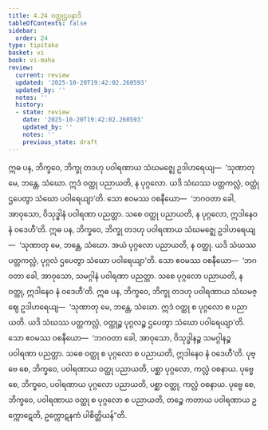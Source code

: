 ```yaml
---
title: 4.24 ဝတ္ထုဌပနာဒိ
tableOfContents: false
sidebar:
  order: 24
type: tipitaka
basket: vi
book: vi-maha
review:
  current: review
  updated: '2025-10-20T19:42:02.260593'
  updated_by: ''
  notes: ''
  history:
  - state: review
    date: '2025-10-20T19:42:02.260593'
    updated_by: ''
    notes: ''
    previous_state: draft
---
```



<DynamicBreadcrumb />


<ReviewStatus review={frontmatter.review} showDetails={true} />

<HypothesisAnnotation frontmatter={frontmatter} />

<Division number="239" book="vi-maha" e="ch" v="3" p="258">

<Paragraph number="1102" book="vi-maha">
ဣဓ ပန, ဘိက္ခဝေ, ဘိက္ခု တဒဟု ပဝါရဏာယ သံဃမဇ္ဈေ ဥဒါဟရေယျ—  ‘သုဏာတု မေ, ဘန္တေ, သံဃော. ဣဒံ ဝတ္ထု ပညာယတိ, န ပုဂ္ဂလော. ယဒိ သံဃဿ ပတ္တကလ္လံ, ဝတ္ထုံ ဌပေတွာ သံဃော ပဝါရေယျာ’တိ. သော ဧဝမဿ ဝစနီယော—  ‘ဘဂဝတာ ခေါ, အာဝုသော, ဝိသုဒ္ဓါနံ ပဝါရဏာ ပညတ္တာ. သစေ ဝတ္ထု ပညာယတိ, န ပုဂ္ဂလော, ဣဒါနေဝ နံ ဝဒေဟီ’တိ.
</Paragraph>

<Paragraph number="1103" book="vi-maha">
ဣဓ ပန, ဘိက္ခဝေ, ဘိက္ခု တဒဟု ပဝါရဏာယ သံဃမဇ္ဈေ ဥဒါဟရေယျ—  ‘သုဏာတု မေ, ဘန္တေ, သံဃော. အယံ ပုဂ္ဂလော ပညာယတိ, န ဝတ္ထု. ယဒိ သံဃဿ ပတ္တကလ္လံ, ပုဂ္ဂလံ ဌပေတွာ သံဃော ပဝါရေယျာ’တိ. သော ဧဝမဿ ဝစနီယော—  ‘ဘဂဝတာ ခေါ, အာဝုသော, သမဂ္ဂါနံ ပဝါရဏာ ပညတ္တာ. သစေ ပုဂ္ဂလော ပညာယတိ, န ဝတ္ထု, ဣဒါနေဝ နံ ဝဒေဟီ’တိ.
</Paragraph>

<Paragraph number="1104" book="vi-maha">
ဣဓ ပန, ဘိက္ခဝေ, ဘိက္ခု တဒဟု ပဝါရဏာယ သံဃမဇ္ဈေ ဥဒါဟရေယျ—  ‘သုဏာတု မေ, ဘန္တေ, သံဃော. ဣဒံ ဝတ္ထု စ ပုဂ္ဂလော စ ပညာယတိ. ယဒိ သံဃဿ ပတ္တကလ္လံ, ဝတ္ထုဉ္စ ပုဂ္ဂလဉ္စ ဌပေတွာ သံဃော ပဝါရေယျာ’တိ. သော ဧဝမဿ ဝစနီယော—  ‘ဘဂဝတာ ခေါ, အာဝုသော, ဝိသုဒ္ဓါနဉ္စ သမဂ္ဂါနဉ္စ ပဝါရဏာ ပညတ္တာ. သစေ ဝတ္ထု စ ပုဂ္ဂလော စ ပညာယတိ, ဣဒါနေဝ နံ ဝဒေဟီ’တိ.
</Paragraph>

<Paragraph number="1105" book="vi-maha">
ပုဗ္ဗေ စေ, ဘိက္ခဝေ, ပဝါရဏာယ ဝတ္ထု ပညာယတိ, ပစ္ဆာ ပုဂ္ဂလော, ကလ္လံ ဝစနာယ. ပုဗ္ဗေ စေ, ဘိက္ခဝေ, ပဝါရဏာယ ပုဂ္ဂလော ပညာယတိ, ပစ္ဆာ ဝတ္ထု, ကလ္လံ ဝစနာယ. ပုဗ္ဗေ စေ, ဘိက္ခဝေ, ပဝါရဏာယ ဝတ္ထု စ ပုဂ္ဂလော စ ပညာယတိ, တဉ္စေ ကတာယ ပဝါရဏာယ ဥက္ကောဋေတိ, ဥက္ကောဋနကံ ပါစိတ္တိယန်”တိ.
</Paragraph>
</Division>